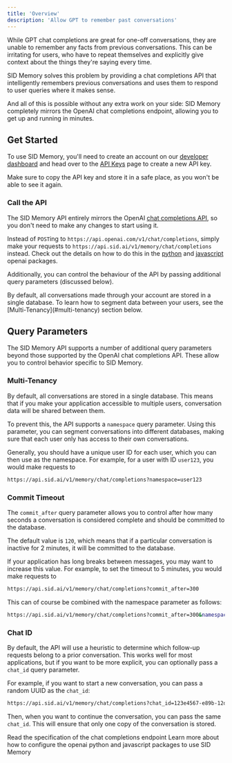 ```yaml
---
title: 'Overview'
description: 'Allow GPT to remember past conversations'
---
```

While GPT chat completions are great for one-off conversations,
they are unable to remember any facts from previous conversations.
This can be irritating for users, who have to repeat themselves and explicitly
give context about the things they're saying every time.

SID Memory solves this problem by providing a chat completions API that
intelligently remembers previous conversations and uses them to respond to user queries
where it makes sense.

And all of this is possible without any extra work on your side:
SID Memory completely mirrors the OpenAI chat completions endpoint, allowing
you to get up and running in minutes.

## Get Started
To use SID Memory, you'll need to create an account on our [developer dashboard](https://app.sid.ai)
and head over to the [API Keys](https://app.sid.ai/api-keys) page to create a new API key.

Make sure to copy the API key and store it in a safe place, as you won't be able to see it again.

### Call the API
The SID Memory API entirely mirrors the OpenAI 
[chat completions API](https://platform.openai.com/docs/api-reference/chat/create),
so you don't need to make any changes to start using it.

Instead of `POST`ing to `https://api.openai.com/v1/chat/completions`, simply make your
requests to `https://api.sid.ai/v1/memory/chat/completions` instead.
Check out the details on how to do this in the [python](/memory/packages#python) 
and [javascript](/memory/packages#javascript) openai packages.

Additionally, you can control the behaviour of the API by passing additional query parameters (discussed below).

<Warning>
By default, all conversations made through your account are stored in a single database.
To learn how to segment data between your users, see the [Multi-Tenancy](#multi-tenancy) section below.
</Warning>

## Query Parameters
The SID Memory API supports a number of additional query parameters
beyond those supported by the OpenAI chat completions API.
These allow you to control behavior specific to SID Memory.

### Multi-Tenancy
By default, all conversations are stored in a single database.
This means that if you make your application accessible to multiple users,
conversation data will be shared between them.

To prevent this, the API supports a `namespace` query parameter. Using this parameter,
you can segment conversations into different databases, making sure that each user
only has access to their own conversations.

Generally, you should have a unique user ID for each user, which you can then use as the namespace.
For example, for a user with ID `user123`, you would make requests to

```bash
https://api.sid.ai/v1/memory/chat/completions?namespace=user123
```

### Commit Timeout
The `commit_after` query parameter allows you to control after how many seconds a conversation
is considered complete and should be committed to the database.

The default value is `120`, which means that if a particular conversation is inactive for 2 minutes,
it will be committed to the database.

If your application has long breaks between messages, you may want to increase this value.
For example, to set the timeout to 5 minutes, you would make requests to

```bash
https://api.sid.ai/v1/memory/chat/completions?commit_after=300
```
This can of course be combined with the namespace parameter as follows:
```bash
https://api.sid.ai/v1/memory/chat/completions?commit_after=300&namespace=user123
```

### Chat ID
By default, the API will use a heuristic to determine which follow-up requests belong to a prior conversation.
This works well for most applications, but if you want to be more explicit, 
you can optionally pass a `chat_id` query parameter.

For example, if you want to start a new conversation, you can pass a random UUID as the `chat_id`:

```bash
https://api.sid.ai/v1/memory/chat/completions?chat_id=123e4567-e89b-12d3-a456-426614174000
```
Then, when you want to continue the conversation, you can pass the same `chat_id`.
This will ensure that only one copy of the conversation is stored.

<CardGroup cols={2}>
<Card
title="API Reference"
icon="rocket"
href="/api-reference/memory/chat_completion"
>
Read the specification of the chat completions endpoint
</Card>
<Card
title="Packages"
icon="package"
href="/memory/packages"
>
Learn more about how to configure the openai python and javascript packages to use SID Memory
</Card>
</CardGroup>